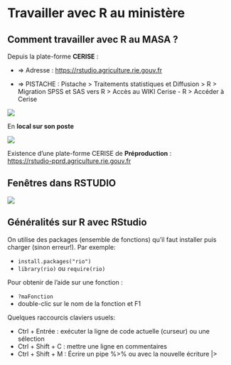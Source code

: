 # Travailler avec R au ministère {.backgroundTitre}

<!-- ## Présentation de R avec RStudio -->

<!-- <br> -->

<!-- **RStudio** = interface qu'on utilise au quotidien :  -->

<!-- -   permet le traitement de données et analyse statistique avec **R** ( = langage de programmation, ce qu'il y a sous le capot) : -->

<!-- -   offre un environnement interactif de développement statistique, analytique et graphique  ; -->

<!-- -   permet d'accéder à des données, de les manipuler et les analyser ; -->

<!-- -   s'interface avec les bases de données : Oracle, SYBASE, PostgreSQL, SQLITE... -->

<!-- <!-- Remplace SAS ou SPSS -->

<!-- <!-- Logiciel IDE : Integrated Development Environment -->

<!-- ## Avantages et inconvénients de R -->

<!-- +--------------------------------------------------------------------------------+-----------------------------------------------------------------------------+ -->

<!-- | Avantages                                                                      | **Inconvénients**                                                           | -->

<!-- +:===============================================================================+:============================================================================+ -->

<!-- | -   logiciel gratuit et open source                                            | -   langage informatique nouveau à appréhender                             | -->

<!-- +--------------------------------------------------------------------------------+-----------------------------------------------------------------------------+ -->

<!-- | -   développement actif : communauté d’utilisateurs importante                 | -   pas de génération de code par « clic-bouton »                           | -->

<!-- +--------------------------------------------------------------------------------+-----------------------------------------------------------------------------+ -->

<!-- | -   nombreux packages (« outils ») scientifiques                               | -   compatibilité des versions                                              | -->

<!-- +--------------------------------------------------------------------------------+-----------------------------------------------------------------------------+ -->

<!-- | -   très bonnes capacités graphiques                                           | -   calculs sur de grosses volumétries plus « gourmand » en CPUs et mémoire | -->

<!-- +--------------------------------------------------------------------------------+-----------------------------------------------------------------------------+ -->

<!-- | -   rapidité d'accès aux données (R travaille en mémoire)                      | -   documentation et aide souvent disponibles qu'en anglais                 | -->

<!-- +--------------------------------------------------------------------------------+-----------------------------------------------------------------------------+ -->

## Comment travailler avec R au MASA ?

Depuis la plate-forme **CERISE** :

-   ⇒ Adresse : <https://rstudio.agriculture.rie.gouv.fr>

-   ⇒ PISTACHE : Pistache \> Traitements statistiques et Diffusion \> R \> Migration SPSS et SAS vers R \> Accès au WIKI Cerise - R \> Accéder à Cerise

![](img/clipboard-travailler1.png)

En **local sur son poste** <!-- , sans intervention de Pastel -->

![](img/clipboard-preco.png){fig-align="center"}

Existence d'une plate-forme CERISE de **Préproduction** :\
<https://rstudio-pprd.agriculture.rie.gouv.fr>

## Fenêtres dans RSTUDIO

![](img/clipboard-console.png){fig-align="center"}

## Généralités sur R avec RStudio

On utilise des packages (ensemble de fonctions) qu'il faut installer puis charger (sinon erreur!). Par exemple:

-   `install.packages("rio")`
-   `library(rio)` ou `require(rio)`

Pour obtenir de l'aide sur une fonction :

-   `?maFonction`
-   double-clic sur le nom de la fonction et F1

<!-- Pour visualiser un tableau : `View()` -->

Quelques raccourcis claviers usuels:

-   Ctrl + Entrée : exécuter la ligne de code actuelle (curseur) ou une sélection
-   Ctrl + Shift + C : mettre une ligne en commentaires
-   Ctrl + Shift + M : Écrire un pipe %\>% ou avec la nouvelle écriture \|\>

<!-- ## Organisation sous CERISE -->

<!-- Cerise est organisé en plusieurs répertoires : -->

<!-- -   **00-Espace-Personnel** =\> espaces personnels des agents, **accessible par l'agent uniquement** -->

<!-- -   **01-Espace-de-Partage** =\> lieu de partage général entre les différents acteurs (ex: formations R) -->

<!-- -   **02-Espace-de-Production** =\> plateforme de stockage des données brutes collectées, ainsi que des fichiers de données et programmes issus des traitements statistiques réalisés par l'équipe projet -->

<!-- -   **03-Espace-de-Diffusion** =\> mise à disposition au sein du SSM des données issues des traitements statistiques réalisés en amont =\> Ces deux derniers espaces sont découpés par opérations statistiques -->

<!-- -   **04-Espace-Echanges** =\> stockage des fichiers de données à transmettre aux autres applications du SI CASSIS (par exemple Agreste) ainsi qu'aux SI des partenaires extérieurs -->

